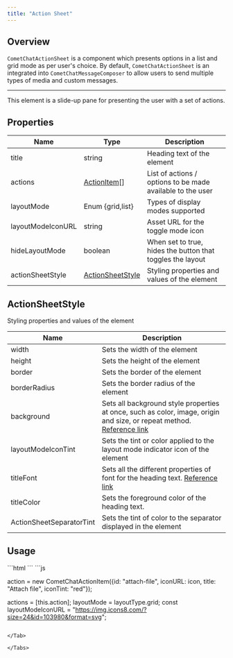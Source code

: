 ```yaml
---
title: "Action Sheet"
---
```


## Overview

`CometChatActionSheet` is a component which presents options in a list and grid mode as per user's choice. By default, `CometChatActionSheet` is an integrated into `CometChatMessageComposer` to allow users to send multiple types of media and custom messages.

***

This element is a slide-up pane for presenting the user with a set of actions.

## Properties

| Name              | Type                                                                   | Description                                                |
| ----------------- | ---------------------------------------------------------------------- | ---------------------------------------------------------- |
| title             | string                                                                 | Heading text of the element                                |
| actions           | [ActionItem](/web-shared/actionitem)\[]                           | List of actions / options to be made available to the user |
| layoutMode        | Enum \{grid,list}                                                      | Types of display modes supported                           |
| layoutModeIconURL | string                                                                 | Asset URL for the toggle mode icon                         |
| hideLayoutMode    | boolean                                                                | When set to true, hides the button that toggles the layout |
| actionSheetStyle  | [ActionSheetStyle](/ui-kit/angular/action-sheet#actionsheetstyle) | Styling properties and values of the element               |

## ActionSheetStyle

Styling properties and values of the element

| Name                     | Description                                                                                                                                                                          |
| ------------------------ | ------------------------------------------------------------------------------------------------------------------------------------------------------------------------------------ |
| width                    | Sets the width of the element                                                                                                                                                        |
| height                   | Sets the height of the element                                                                                                                                                       |
| border                   | Sets the border of the element                                                                                                                                                       |
| borderRadius             | Sets the border radius of the element                                                                                                                                                |
| background               | Sets all background style properties at once, such as color, image, origin and size, or repeat method. [Reference link](https://developer.mozilla.org/en-US/docs/Web/CSS/background) |
| layoutModeIconTint       | Sets the tint or color applied to the layout mode indicator icon of the element                                                                                                      |
| titleFont                | Sets all the different properties of font for the heading text. [Reference link](https://developer.mozilla.org/en-US/docs/Web/CSS/font)                                              |
| titleColor               | Sets the foreground color of the heading text.                                                                                                                                       |
| ActionSheetSeparatorTint | Sets the tint of color to the separator displayed in the element                                                                                                                     |

## Usage

<Tabs>
<Tab title="HTML">
```html
<!--use the component-->
<cometchat-action-sheet 
[actions]="actions" 
[hideLayoutMode]="false"
[layoutMode]="layoutMode"
[title]="'your custom title'"
[layoutModeIconURL]="myCustomIcon"
></cometchat-action-sheet>
```

</Tab>

<Tab title="JavaScript">
```js

action = new CometChatActionItem({id: "attach-file", 
iconURL: icon, 
title: "Attach file", 
iconTint: "red"});

actions = [this.action];
layoutMode = layoutType.grid;
const layoutModeIconURL = "https://img.icons8.com/?size=24&id=103980&format=svg";
```

</Tab>

</Tabs>

